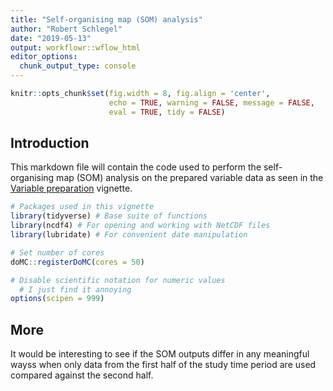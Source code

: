 ```yaml
---
title: "Self-organising map (SOM) analysis"
author: "Robert Schlegel"
date: "2019-05-13"
output: workflowr::wflow_html
editor_options:
  chunk_output_type: console
---
```


```r
knitr::opts_chunk$set(fig.width = 8, fig.align = 'center',
                      echo = TRUE, warning = FALSE, message = FALSE, 
                      eval = TRUE, tidy = FALSE)
```


## Introduction

This markdown file will contain the code used to perform the self-organising map (SOM) analysis on the prepared variable data as seen in the [Variable preparation](https://robwschlegel.github.io/MHWNWA/var-prep.html) vignette.

```r
# Packages used in this vignette
library(tidyverse) # Base suite of functions
library(ncdf4) # For opening and working with NetCDF files
library(lubridate) # For convenient date manipulation

# Set number of cores
doMC::registerDoMC(cores = 50)

# Disable scientific notation for numeric values
  # I just find it annoying
options(scipen = 999)
```

## More

It would be interesting to see if the SOM outputs differ in any meaningful wayss when only data from the first half of the study time period are used compared against the second half.

